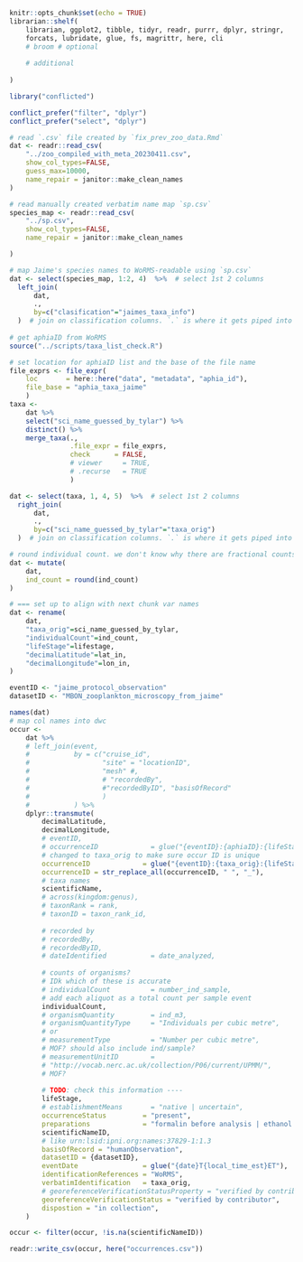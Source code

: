 ```r
knitr::opts_chunk$set(echo = TRUE)
librarian::shelf(
    librarian, ggplot2, tibble, tidyr, readr, purrr, dplyr, stringr,
    forcats, lubridate, glue, fs, magrittr, here, cli
    # broom # optional
    
    # additional
    
)

library("conflicted")

conflict_prefer("filter", "dplyr")
conflict_prefer("select", "dplyr")

```

```r
# read `.csv` file created by `fix_prev_zoo_data.Rmd`
dat <- readr::read_csv(
    "../zoo_compiled_with_meta_20230411.csv", 
    show_col_types=FALSE,
    guess_max=10000,
    name_repair = janitor::make_clean_names
)

# read manually created verbatim name map `sp.csv`
species_map <- readr::read_csv(
    "../sp.csv",
    show_col_types=FALSE,
    name_repair = janitor::make_clean_names

)

# map Jaime's species names to WoRMS-readable using `sp.csv`
dat <- select(species_map, 1:2, 4)  %>%  # select 1st 2 columns
  left_join(
      dat,
      .,
      by=c("clasification"="jaimes_taxa_info")
  )  # join on classification columns. `.` is where it gets piped into
    
# get aphiaID from WoRMS
source("../scripts/taxa_list_check.R")

# set location for aphiaID list and the base of the file name
file_exprs <- file_expr(
    loc       = here::here("data", "metadata", "aphia_id"), 
    file_base = "aphia_taxa_jaime"
    )
taxa <-
    dat %>%
    select("sci_name_guessed_by_tylar") %>%
    distinct() %>%
    merge_taxa(., 
               .file_expr = file_exprs, 
               check      = FALSE, 
               # viewer     = TRUE, 
               # .recurse   = TRUE
               )

dat <- select(taxa, 1, 4, 5)  %>%  # select 1st 2 columns
  right_join(
      dat,
      .,
      by=c("sci_name_guessed_by_tylar"="taxa_orig")
  )  # join on classification columns. `.` is where it gets piped into

# round individual count. we don't know why there are fractional counts. 
dat <- mutate(
    dat,
    ind_count = round(ind_count)
)

# === set up to align with next chunk var names
dat <- rename( 
    dat,
    "taxa_orig"=sci_name_guessed_by_tylar,
    "individualCount"=ind_count,
    "lifeStage"=lifestage,
    "decimalLatitude"=lat_in,
    "decimalLongitude"=lon_in,
)

eventID <- "jaime_protocol_observation"
datasetID <- "MBON_zooplankton_microscopy_from_jaime"

```

```r
names(dat)
# map col names into dwc
occur <-
    dat %>%
    # left_join(event, 
    #           by = c("cruise_id", 
    #                  "site" = "locationID", 
    #                  "mesh" #, 
    #                  # "recordedBy", 
    #                  #"recordedByID", "basisOfRecord"
    #                  )
    #           ) %>%
    dplyr::transmute(
        decimalLatitude,
        decimalLongitude,
        # eventID, 
        # occurrenceID             = glue("{eventID}:{aphiaID}:{lifeStage}"),
        # changed to taxa_orig to make sure occur ID is unique
        occurrenceID             = glue("{eventID}:{taxa_orig}:{lifeStage}"),
        occurrenceID = str_replace_all(occurrenceID, " ", "_"),
        # taxa names
        scientificName,
        # across(kingdom:genus),
        # taxonRank = rank,
        # taxonID = taxon_rank_id,
         
        # recorded by
        # recordedBy,
        # recordedByID,
        # dateIdentified           = date_analyzed,
        
        # counts of organisms?
        # IDk which of these is accurate
        # individualCount          = number_ind_sample,
        # add each aliquot as a total count per sample event
        individualCount,
        # organismQuantity         = ind_m3,
        # organismQuantityType     = "Individuals per cubic metre",
        # or
        # measurementType          = "Number per cubic metre",
        # MOF? should also include ind/sample?
        # measurementUnitID        = 
        # "http://vocab.nerc.ac.uk/collection/P06/current/UPMM/",
        # MOF?
        
        # TODO: check this information ----
        lifeStage,
        # establishmentMeans       = "native | uncertain",
        occurrenceStatus         = "present",
        preparations             = "formalin before analysis | ethanol after analysis",
        scientificNameID,
        # like urn:lsid:ipni.org:names:37829-1:1.3
        basisOfRecord = "humanObservation",
        datasetID = {datasetID},
        eventDate                = glue("{date}T{local_time_est}ET"),
        identificationReferences = "WoRMS",
        verbatimIdentification   = taxa_orig,
        # georeferenceVerificationStatusProperty = "verified by contributor",
        georeferenceVerificationStatus = "verified by contributor",
        dispostion = "in collection",
    )

occur <- filter(occur, !is.na(scientificNameID))

readr::write_csv(occur, here("occurrences.csv"))
```